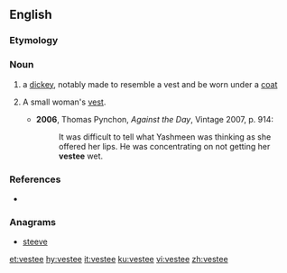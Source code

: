 ==English==

===Etymology===
{{suffix|en|vest|ee}}

===Noun===
{{en-noun}}

# a [[dickey]], notably made to resemble a vest and be worn under a [[coat]]
# {{lb|en|US}} A small woman's [[vest]].
#* '''2006''', Thomas Pynchon, ''Against the Day'', Vintage 2007, p. 914:
#*: It was difficult to tell what Yashmeen was thinking as she offered her lips. He was concentrating on not getting her '''vestee''' wet.

===References===
* {{R:Websters}}

===Anagrams===
* [[steeve#English|steeve]]

[[et:vestee]]
[[hy:vestee]]
[[it:vestee]]
[[ku:vestee]]
[[vi:vestee]]
[[zh:vestee]]